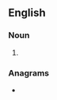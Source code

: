 ==English==

===Noun===
{{head|en|noun plural form}}

# {{plural of|pH indicator|lang=en}}

===Anagrams===
* {{anagrams|en|captorhinids}}